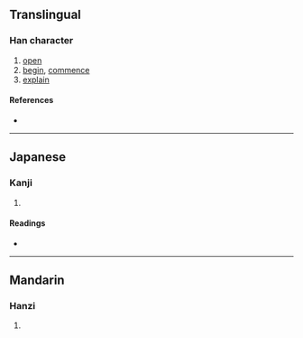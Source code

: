 {{also|啓}}
{{character info/new}}
==Translingual==

===Han character===
{{Han char|rn=30|rad=口|as=08|sn=11|four=|canj=HIR,IIR,XHIR|ids=⿱⿰户戈口}}

# [[open]]
# [[begin]], [[commence]]
# [[explain]]

====References====
* {{Han ref|kx=0196.010|dkj=03822|dj=0417.020|hdz=10646.110|uh=5554|ud=21844}}

----

==Japanese==

===Kanji===
{{ja-kanji|grade=|rs=口08}}

# {{rfdef|ja|sort=口08}}

====Readings====
* {{ja-readings|on=[[けい]] (kei)|kun=}}

----

==Mandarin==

===Hanzi===
{{cmn-hanzi|pin=[[qǐ]] ([[qi3]])|wg=ch'i<sup>3</sup>}}

# {{rfdef|cmn|sort=口08}}